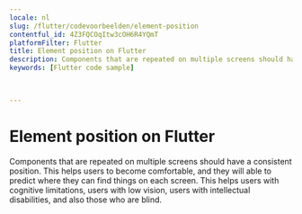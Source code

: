 ```yaml
---
locale: nl
slug: /flutter/codevoorbeelden/element-position
contentful_id: 4Z3FQCOqItw3cOH6R4YQmT
platformFilter: Flutter
title: Element position on Flutter
description: Components that are repeated on multiple screens should have a consistent position.
keywords: [Flutter code sample]


	
---
```


# Element position on Flutter

Components that are repeated on multiple screens should have a consistent position. This helps users to become comfortable, and they will able to predict where they can find things on each screen. This helps users with cognitive limitations, users with low vision, users with intellectual disabilities, and also those who are blind.

<CodeSample id="element-position" locale="nl" platform="flutter"/>